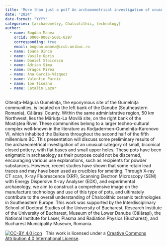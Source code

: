 ```yaml
---
title: 'More than just a pot? An archaeometrical investigation of unusual Chalcolithic small-sized biconical closed pots from the archaeological sites of Gumelnița and Măriuța-La Movilă'
date: "2024"
date-format: "YYYY"
categories: [archaeometry, Chalcolithic, technology]
author: 
  - name: Bogdan Manea
    orcid: 0000-0002-5601-0297
    corresponding: true
    email: bogdan.manea@icub.unibuc.ro
  - name: Ioana Dinca
  - name: Vasile Opris
  - name: Daniel Stoicescu
  - name: Adrian Sima
  - name: Dragos Mirea
  - name: Ana García-Vázquez
  - name: Valentin Parnic
  - name: Ion Tiseanu
  - name: Catalin Lazar
---
```


Oltenița-Măgura Gumelnița, the eponymous site of the Gumelnița communities, is located on the left bank of the Danube (Southeastern Romania), Călărași County. Within the same administrative region, 50 km Northwest, lies the Măriuța-La Movilă site, on the right bank of the Mostiștea River. These communities belong to a larger techno-cultural complex well-known in the literature as Kodjadermen-Gumelnița-Karonovo VI, which inhabited the Balkans throughout the second half of the fifth millennium BC.
This presentation will discuss some preliminary results of the archaeometrical investigation of an unusual category of small, biconical closed pottery, with flat bases and small upper holes. These pots have been enigmatic in archaeology as their purpose could not be discerned, encouraging various use explanations, such as recipients for powder substances. However, recent studies have shown that some retain lead traces and may have been used as crucibles for smelting. 
Through X-ray CT scan, X-ray Fluorescence (XRF), Scanning Electron Microscopy (SEM) with Energy Dispersive X-ray Analyser (EDX), and experimental archaeology, we aim to construct a comprehensive image on the manufacture technology and use of this type of pots, and ultimately contribute to the overall understanding of Chalcolithic ceramic technologies in Southeastern Europe. 
This work was supported by the Interdisciplinary School of Doctoral Studies of the University of Bucharest, Research Institute of the University of Bucharest, Museum of the Lower Danube (Călărași), the National Institute for Laser, Plasma and Radiation Physics (Bucharest), and Bucharest Municipality Museum, Romania.

[![CC-BY 4.0 icon](https://i.creativecommons.org/l/by/4.0/88x31.png)](http://creativecommons.org/licenses/by/4.0/)&nbsp;&nbsp; This work is licensed under a [Creative Commons Attribution 4.0 International License](https://creativecommons.org/licenses/by/4.0/). 
